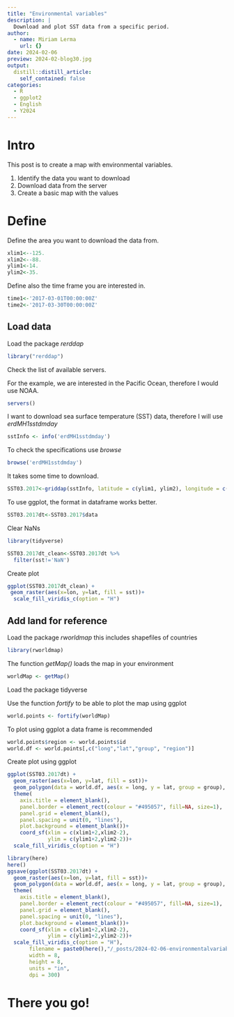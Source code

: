 ```yaml
---
title: "Environmental variables"
description: |
  Download and plot SST data from a specific period.
author:
  - name: Miriam Lerma
    url: {}
date: 2024-02-06
preview: 2024-02-blog30.jpg
output:
  distill::distill_article:
    self_contained: false
categories:
  - R
  - ggplot2
  - English
  - Y2024
---
```


# Intro

This post is to create a map with environmental variables.

1. Identify the data you want to download
2. Download data from the server
3. Create a basic map with the values


# Define 

Define the area you want to download the data from.

```r
xlim1<--125.
xlim2<--88.
ylim1<-14.
ylim2<-35.
```

Define also the time frame you are interested in.

```r
time1<-'2017-03-01T00:00:00Z'
time2<-'2017-03-30T00:00:00Z'
```

## Load data

Load the package *rerddap*

```r
library("rerddap")
```

Check the list of available servers.

For the example, we are interested in the  Pacific Ocean, therefore I would use NOAA. 

```r
servers()
```

I want to download sea surface temperature (SST) data, therefore I will use *erdMH1sstdmday*

```r
sstInfo <- info('erdMH1sstdmday')
```

To check the specifications use *browse*

```r
browse('erdMH1sstdmday') 
```

It takes some time to download.

```r
SST03.2017<-griddap(sstInfo, latitude = c(ylim1, ylim2), longitude = c(xlim1, xlim2), time = c(time1,time2), fields = 'sst')
```
To use ggplot, the format in dataframe works better.

```r
SST03.2017dt<-SST03.2017$data
```

Clear NaNs

```r
library(tidyverse)
```

```r
SST03.2017dt_clean<-SST03.2017dt %>%
  filter(sst!='NaN')
```

Create plot

```r
ggplot(SST03.2017dt_clean) +
 geom_raster(aes(x=lon, y=lat, fill = sst))+ 
  scale_fill_viridis_c(option = "H")
```


## Add land for reference

Load the package *rworldmap* this includes shapefiles of countries

```r
library(rworldmap)
```

The function *getMap()* loads the map in your environment

```r
worldMap <- getMap()
```

Load the package tidyverse

Use the function *fortify* to be able to plot the map using ggplot

```r
world.points <- fortify(worldMap)
```

To plot using ggplot a data frame is recommended

```r
world.points$region <- world.points$id
world.df <- world.points[,c("long","lat","group", "region")]
```

Create plot using ggplot

```r
ggplot(SST03.2017dt) +
  geom_raster(aes(x=lon, y=lat, fill = sst))+
  geom_polygon(data = world.df, aes(x = long, y = lat, group = group), colour = '#403d39', fill = "#e5e5e5") +
  theme(
    axis.title = element_blank(),
    panel.border = element_rect(colour = "#495057", fill=NA, size=1),
    panel.grid = element_blank(), 
    panel.spacing = unit(0, "lines"), 
    plot.background = element_blank())+
    coord_sf(xlim = c(xlim1+2,xlim2-2), 
             ylim = c(ylim1+2,ylim2-2))+ 
  scale_fill_viridis_c(option = "H")
```



```r
library(here)
here()
ggsave(ggplot(SST03.2017dt) +
  geom_raster(aes(x=lon, y=lat, fill = sst))+
  geom_polygon(data = world.df, aes(x = long, y = lat, group = group), colour = '#403d39', fill = "#e5e5e5") +
  theme(
    axis.title = element_blank(),
    panel.border = element_rect(colour = "#495057", fill=NA, size=1),
    panel.grid = element_blank(), 
    panel.spacing = unit(0, "lines"), 
    plot.background = element_blank())+
    coord_sf(xlim = c(xlim1+2,xlim2-2), 
             ylim = c(ylim1+2,ylim2-2))+ 
  scale_fill_viridis_c(option = "H"), 
       filename = paste0(here(),"/_posts/2024-02-06-environmentalvariables/blogfig30.jpg"),
       width = 8, 
       height = 8, 
       units = "in",
       dpi = 300)
```

# There you go!